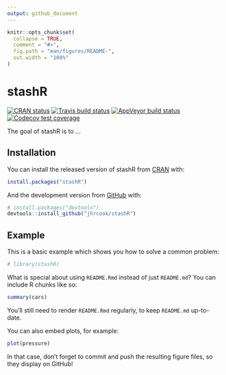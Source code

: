 ```yaml
---
output: github_document
---
```


<!-- README.md is generated from README.Rmd. Please edit that file -->

```r
knitr::opts_chunk$set(
  collapse = TRUE,
  comment = "#>",
  fig.path = "man/figures/README-",
  out.width = "100%"
)
```

# stashR

<!-- badges: start -->
[![CRAN status](https://www.r-pkg.org/badges/version/stashR)](https://CRAN.R-project.org/package=stashR)
[![Travis build status](https://travis-ci.org/jhrcook/stashR.svg?branch=master)](https://travis-ci.org/jhrcook/stashR)
[![AppVeyor build status](https://ci.appveyor.com/api/projects/status/github/jhrcook/stashR?branch=master&svg=true)](https://ci.appveyor.com/project/jhrcook/stashR)
[![Codecov test coverage](https://codecov.io/gh/jhrcook/stashR/branch/master/graph/badge.svg)](https://codecov.io/gh/jhrcook/stashR?branch=master)
<!-- badges: end -->

The goal of stashR is to ...

## Installation

You can install the released version of stashR from [CRAN](https://CRAN.R-project.org) with:

``` r
install.packages("stashR")
```

And the development version from [GitHub](https://github.com/) with:

``` r
# install.packages("devtools")
devtools::install_github("jhrcook/stashR")
```
## Example

This is a basic example which shows you how to solve a common problem:

```r
# library(stashR)
```

What is special about using `README.Rmd` instead of just `README.md`? You can include R chunks like so:

```r
summary(cars)
```

You'll still need to render `README.Rmd` regularly, to keep `README.md` up-to-date.

You can also embed plots, for example:

```r
plot(pressure)
```

In that case, don't forget to commit and push the resulting figure files, so they display on GitHub!
